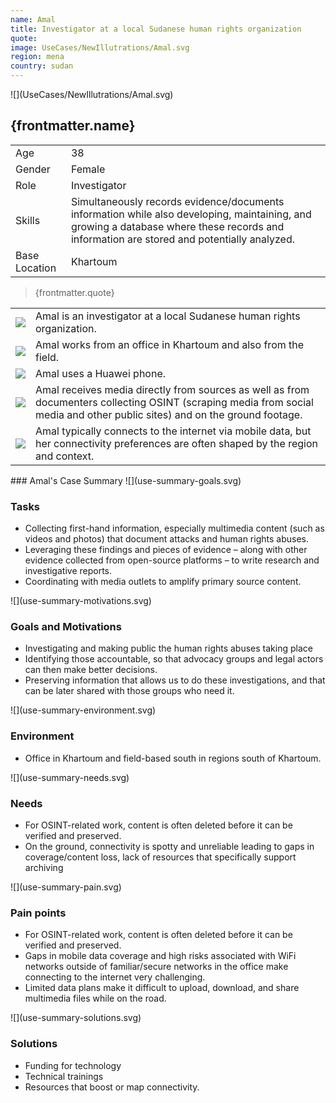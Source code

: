 ```yaml
---
name: Amal
title: Investigator at a local Sudanese human rights organization
quote:
image: UseCases/NewIllutrations/Amal.svg
region: mena
country: sudan
---
```



<ProfileSection>
![](UseCases/NewIllutrations/Amal.svg)

## **{frontmatter.name}**

|               |                                                                                                                                                                                           |
| ------------- | ----------------------------------------------------------------------------------------------------------------------------------------------------------------------------------------- |
| Age           | 38                                                                                                                                                                                        |
| Gender        | Female                                                                                                                                                                                    |
| Role          | Investigator                                                                                                                                                                              |
| Skills        | Simultaneously records evidence/documents information while also developing, maintaining, and growing a database where these records and information are stored and potentially analyzed. |
| Base Location | Khartoum                                                                                                                                                                                  |

> {frontmatter.quote}

|                    |                                                                                                                                                                             |
| ------------------ | --------------------------------------------------------------------------------------------------------------------------------------------------------------------------- |
| ![](checkmark.svg) | Amal is an investigator at a local Sudanese human rights organization.                                                                                                      |
| ![](folder.svg)    | Amal works from an office in Khartoum and also from the field.                                                                                                              |
| ![](play.svg)      | Amal uses a Huawei phone.                                                                                                                                                   |
| ![](website.svg)   | Amal receives media directly from sources as well as from documenters collecting OSINT (scraping media from social media and other public sites) and on the ground footage. |
| ![](squares.svg)   | Amal typically connects to the internet via mobile data, but her connectivity preferences are often shaped by the region and context.                                       |

</ProfileSection>
<AchievementsSection>
    ### Amal's Case Summary

<AchievementItem>
![](use-summary-goals.svg)

### Tasks

- Collecting first-hand information, especially multimedia content (such as videos and photos) that document attacks and human rights abuses.
- Leveraging these findings and pieces of evidence – along with other evidence collected from open-source platforms – to write research and investigative reports.
- Coordinating with media outlets to amplify primary source content.

</AchievementItem>
<AchievementItem>
![](use-summary-motivations.svg)

### Goals and Motivations

- Investigating and making public the human rights abuses taking place
- Identifying those accountable, so that advocacy groups and legal actors can then make better decisions.
- Preserving information that allows us to do these investigations, and that can be later shared with those groups who need it.

</AchievementItem>
<AchievementItem>
![](use-summary-environment.svg)

### Environment

- Office in Khartoum and field-based south in regions south of Khartoum.

</AchievementItem>
<AchievementItem>
![](use-summary-needs.svg)

### Needs

- For OSINT-related work, content is often deleted before it can be verified and preserved.
- On the ground, connectivity is spotty and unreliable leading to gaps in coverage/content loss, lack of resources that specifically support archiving

</AchievementItem>
<AchievementItem>
![](use-summary-pain.svg)

### Pain points

- For OSINT-related work, content is often deleted before it can be verified and preserved.
- Gaps in mobile data coverage and high risks associated with WiFi networks outside of familiar/secure networks in the office make connecting to the internet very challenging.
- Limited data plans make it difficult to upload, download, and share multimedia files while on the road.

</AchievementItem>
<AchievementItem>
![](use-summary-solutions.svg)

### Solutions

- Funding for technology
- Technical trainings
- Resources that boost or map connectivity.

</AchievementItem>
</AchievementsSection>
